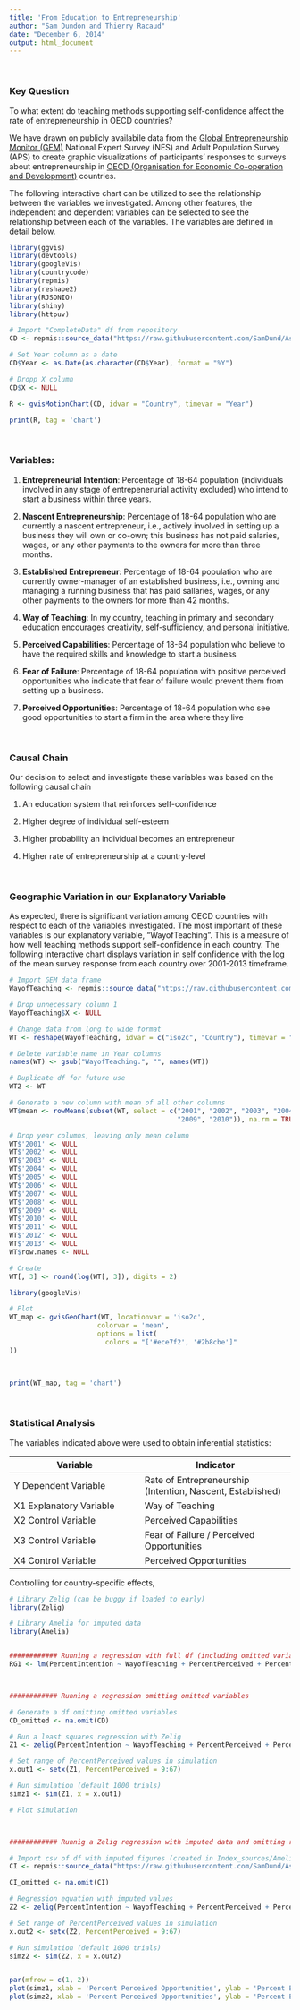 ```yaml
---
title: 'From Education to Entrepreneurship'
author: "Sam Dundon and Thierry Racaud"
date: "December 6, 2014"
output: html_document
---
```


<br>

### Key Question 
To what extent do teaching methods supporting self-confidence affect the rate of entrepreneurship in OECD countries?  


We have drawn on publicly availabile data from the [Global Entrepreneurship Monitor (GEM)](http://www.gemconsortium.org) National Expert Survey (NES) and Adult Population Survey (APS) to create graphic visualizations of participants' responses to surveys about entrepreneurship in [OECD (Organisation for Economic Co-operation and Development)](http://www.oecd.org/) countries.   


The following interactive chart can be utilized to see the relationship between the variables we investigated. Among other features, the independent and dependent variables can be selected to see the relationship between each of the variables.  The variables are defined in detail below.  

```r
library(ggvis)
library(devtools)
library(googleVis)
library(countrycode)
library(repmis)
library(reshape2)
library(RJSONIO)
library(shiny)
library(httpuv)

# Import "CompleteData" df from repository
CD <- repmis::source_data("https://raw.githubusercontent.com/SamDund/Assign2Education/master/GEMData/CompleteData.csv", header = TRUE, na.strings = "NA")

# Set Year column as a date
CD$Year <- as.Date(as.character(CD$Year), format = "%Y")

# Dropp X column
CD$X <- NULL

R <- gvisMotionChart(CD, idvar = "Country", timevar = "Year")

print(R, tag = 'chart')
```


<br>

### Variables:  

1. **Entrepreneurial Intention**: Percentage of 18-64 population (individuals involved in any stage of entrepenerurial activity excluded) who intend to start a business within three years.  


2. **Nascent Entrepreneurship**: Percentage of 18-64 population who are currently a nascent entrepreneur, i.e., actively involved in setting up a business they will own or co-own; this business has not paid salaries, wages, or any other payments to the owners for more than three months.  


3. **Established Entrepreneur**: Percentage of 18-64 population who are currently owner-manager of an established business, i.e., owning and managing a running business that has paid sallaries, wages, or any other payments to the owners for more than 42 months.  


4. **Way of Teaching**: In my country, teaching in primary and secondary education encourages creativity, self-sufficiency, and personal initiative.  


5. **Perceived Capabilities**: Percentage of 18-64 population who believe to have the required skills and knowledge to start a business  


6. **Fear of Failure**: Percentage of 18-64 population with positive perceived opportunities who indicate that fear of failure would prevent them from setting up a business.  


7. **Perceived Opportunities**: Percentage of 18-64 population who see good opportunities to start a firm in the area where they live


<br>

### Causal Chain  


Our decision to select and investigate these variables was based on the following causal chain

1. An education system that reinforces self-confidence 

2. Higher degree of individual self-esteem  

3. Higher probability an individual becomes an entrepreneur  

4. Higher rate of entrepreneurship at a country-level  


<br>

### Geographic Variation in our Explanatory Variable  

As expected, there is significant variation among OECD countries with respect to each of the variables investigated.  The most important of these variables is our explanatory variable, "WayofTeaching".  This is a measure of how well teaching methods support self-confidence in each country.  The following interactive chart displays variation in self confidence with the log of the mean survey response from each country over 2001-2013 timeframe.


```r
# Import GEM data frame
WayofTeaching <- repmis::source_data("https://raw.githubusercontent.com/SamDund/Assign2Education/master/GEMData/WayofTeaching", header = TRUE, cache = FALSE, na.strings = "NA")

# Drop unnecessary column 1
WayofTeaching$X <- NULL

# Change data from long to wide format
WT <- reshape(WayofTeaching, idvar = c("iso2c", "Country"), timevar = "Year", direction = "wide")

# Delete variable name in Year columns
names(WT) <- gsub("WayofTeaching.", "", names(WT))

# Duplicate df for future use
WT2 <- WT

# Generate a new column with mean of all other columns
WT$mean <- rowMeans(subset(WT, select = c("2001", "2002", "2003", "2004", "2005", "2006", "2007", "2008",
                                          "2009", "2010")), na.rm = TRUE)

# Drop year columns, leaving only mean column
WT$'2001' <- NULL
WT$'2002' <- NULL
WT$'2003' <- NULL
WT$'2004' <- NULL
WT$'2005' <- NULL
WT$'2006' <- NULL
WT$'2007' <- NULL
WT$'2008' <- NULL
WT$'2009' <- NULL
WT$'2010' <- NULL
WT$'2011' <- NULL
WT$'2012' <- NULL
WT$'2013' <- NULL
WT$row.names <- NULL

# Create 
WT[, 3] <- round(log(WT[, 3]), digits = 2)
```

```r
library(googleVis)

# Plot
WT_map <- gvisGeoChart(WT, locationvar = 'iso2c',
                      colorvar = 'mean',
                      options = list(
                        colors = "['#ece7f2', '#2b8cbe']"
))
 


print(WT_map, tag = 'chart')

```


<br>


### Statistical Analysis  

The variables indicated above were used to obtain inferential statistics:

Variable | Indicator 
-------------|---------------
Y Dependent Variable | Rate of Entrepreneurship (Intention, Nascent, Established)
X1 Explanatory Variable | Way of Teaching
X2 Control Variable | Perceived Capabilities
X3 Control Variable | Fear of Failure / Perceived Opportunities
X4 Control Variable | Perceived Opportunities  


Controlling for country-specific effects, 

```r

# Library Zelig (can be buggy if loaded to early)
library(Zelig)

# Library Amelia for imputed data
library(Amelia)


############ Running a regression with full df (including omitted variables)
RG1 <- lm(PercentIntention ~ WayofTeaching + PercentPerceived + PercentFear*PercentOpportunities + PercentOpportunities + Country, data = CD)



############ Running a regression omitting omitted variables

# Generate a df omitting omitted variables
CD_omitted <- na.omit(CD)

# Run a least squares regression with Zelig
Z1 <- zelig(PercentIntention ~ WayofTeaching + PercentPerceived + PercentFear*PercentOpportunities + PercentOpportunities, data = CD_omitted, model = "ls")

# Set range of PercentPerceived values in simulation
x.out1 <- setx(Z1, PercentPerceived = 9:67)

# Run simulation (default 1000 trials)
simz1 <- sim(Z1, x = x.out1)

# Plot simulation



############ Runnig a Zelig regression with imputed data and omitting remaining omitted variables

# Import csv of df with imputed figures (created in Index_sources/Amelia_source)
CI <- repmis::source_data("https://raw.githubusercontent.com/SamDund/Assign2Education/gh-pages/Cimputed5.csv", header = TRUE, sep = ",", na.strings = NA)

CI_omitted <- na.omit(CI)

# Regression equation with imputed values
Z2 <- zelig(PercentIntention ~ WayofTeaching + PercentPerceived + PercentFear*PercentOpportunities + PercentOpportunities, data = CI_omitted, model = "ls")

# Set range of PercentPerceived values in simulation
x.out2 <- setx(Z2, PercentPerceived = 9:67)

# Run simulation (default 1000 trials)
simz2 <- sim(Z2, x = x.out2)



```

```r

par(mfrow = c(1, 2))
plot(simz1, xlab = 'Percent Perceived Opportunities', ylab = 'Percent Entrepreneurial Intention', main = "Unimputed")
plot(simz2, xlab = 'Percent Perceived Opportunities', ylab = 'Percent Entrepreneurial Intention', main = "Imputed")


```